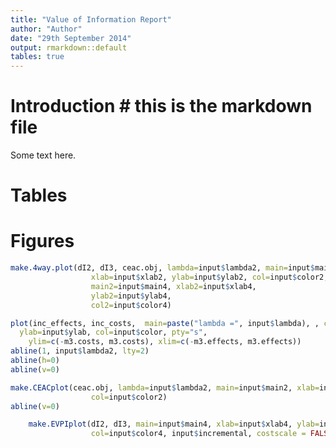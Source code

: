```yaml
---
title: "Value of Information Report"
author: "Author"
date: "29th September 2014"
output: rmarkdown::default
tables: true
---
```

# Introduction # this is the markdown file

Some text here.

# Tables
\begin{footnotesize}

```r
#library(xtable)
#options(xtable.comment = FALSE)
#options(xtable.booktabs = TRUE)
EVPI <- cbind(pEVPI)
colnames(EVPI) <- "Partial\ EVPI"
EVPI
#xtable(EVPI, caption = paste("Partial EVPI values at lambda =", input$lambda))
```

\end{footnotesize}


# Figures


```r
make.4way.plot(dI2, dI3, ceac.obj, lambda=input$lambda2, main=input$main1, 
                  xlab=input$xlab2, ylab=input$ylab2, col=input$color2, 
                  main2=input$main4, xlab2=input$xlab4, 
                  ylab2=input$ylab4,
                  col2=input$color4)
```



```r
plot(inc_effects, inc_costs,  main=paste("lambda =", input$lambda), , cex.main=0.8, xlab=input$xlab, 
  ylab=input$ylab, col=input$color, pty="s",
	ylim=c(-m3.costs, m3.costs), xlim=c(-m3.effects, m3.effects))
abline(1, input$lambda2, lty=2)
abline(h=0)
abline(v=0)
```


```r
make.CEACplot(ceac.obj, lambda=input$lambda2, main=input$main2, xlab=input$xlab2, ylab=input$ylab2,
                  col=input$color2)
abline(v=0)
```

```r
    make.EVPIplot(dI2, dI3, main=input$main4, xlab=input$xlab4, ylab=input$ylab4,
                  col=input$color4, input$incremental, costscale = FALSE)
```
